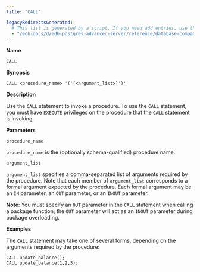 ```yaml
---
title: "CALL"

legacyRedirectsGenerated:
  # This list is generated by a script. If you need add entries, use the `legacyRedirects` key.
  - "/edb-docs/d/edb-postgres-advanced-server/reference/database-compatibility-for-oracle-developers-sql-guide/13/call.html"
---
```


<div id="call" class="registered_link"></div>

**Name**

`CALL`

**Synopsis**

```text
CALL <procedure_name> '('[<argument_list>]')'
```

**Description**

Use the `CALL` statement to invoke a procedure. To use the `CALL` statement, you must have `EXECUTE` privileges on the procedure that the `CALL` statement is invoking.

**Parameters**

`procedure_name`

 `procedure_name` is the (optionally schema-qualified) procedure name.

`argument_list`

 `argument_list` specifies a comma-separated list of arguments required by the procedure. Note that each member of `argument_list` corresponds to a formal argument expected by the procedure. Each formal argument may be an `IN` parameter, an `OUT` parameter, or an `INOUT` parameter.

 **Note**: You must specify an `OUT` parameter in the `CALL` statement when calling a package function; the `OUT` parameter will act as an `INOUT` parameter during package overloading.

**Examples**

The `CALL` statement may take one of several forms, depending on the arguments required by the procedure:

```text
CALL update_balance();
CALL update_balance(1,2,3);
```
